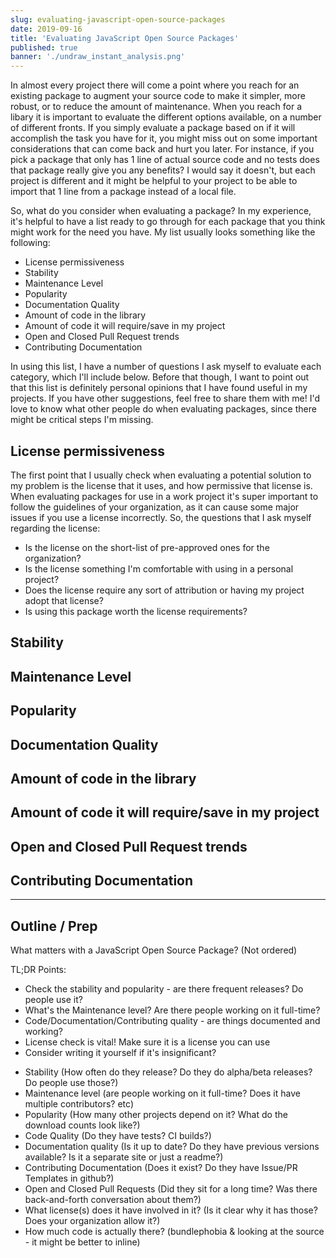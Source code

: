 ```yaml
---
slug: evaluating-javascript-open-source-packages
date: 2019-09-16
title: 'Evaluating JavaScript Open Source Packages'
published: true
banner: './undraw_instant_analysis.png'
---
```


In almost every project there will come a point where you reach for an existing
package to augment your source code to make it simpler, more robust, or to
reduce the amount of maintenance. When you reach for a libary it is important to
evaluate the different options available, on a number of different fronts. If
you simply evaluate a package based on if it will accomplish the task you have
for it, you might miss out on some important considerations that can come back
and hurt you later. For instance, if you pick a package that only has 1 line of
actual source code and no tests does that package really give you any benefits?
I would say it doesn't, but each project is different and it might be helpful to
your project to be able to import that 1 line from a package instead of a local
file.

So, what do you consider when evaluating a package? In my experience, it's
helpful to have a list ready to go through for each package that you think might
work for the need you have. My list usually looks something like the following:

- License permissiveness
- Stability
- Maintenance Level
- Popularity
- Documentation Quality
- Amount of code in the library
- Amount of code it will require/save in my project
- Open and Closed Pull Request trends
- Contributing Documentation

In using this list, I have a number of questions I ask myself to evaluate each
category, which I'll include below. Before that though, I want to point out that
this list is definitely personal opinions that I have found useful in my
projects. If you have other suggestions, feel free to share them with me! I'd
love to know what other people do when evaluating packages, since there might be
critical steps I'm missing.

## License permissiveness

The first point that I usually check when evaluating a potential solution to my
problem is the license that it uses, and how permissive that license is. When
evaluating packages for use in a work project it's super important to follow the
guidelines of your organization, as it can cause some major issues if you use a
license incorrectly. So, the questions that I ask myself regarding the license:

- Is the license on the short-list of pre-approved ones for the organization?
- Is the license something I'm comfortable with using in a personal project?
- Does the license require any sort of attribution or having my project adopt
  that license?
- Is using this package worth the license requirements?

## Stability

## Maintenance Level

## Popularity

## Documentation Quality

## Amount of code in the library

## Amount of code it will require/save in my project

## Open and Closed Pull Request trends

## Contributing Documentation

---

## Outline / Prep

What matters with a JavaScript Open Source Package? (Not ordered)

TL;DR Points:

- Check the stability and popularity - are there frequent releases? Do people
  use it?
- What's the Maintenance level? Are there people working on it full-time?
- Code/Documentation/Contributing quality - are things documented and working?
- License check is vital! Make sure it is a license you can use
- Consider writing it yourself if it's insignificant?

* Stability (How often do they release? Do they do alpha/beta releases? Do
  people use those?)
* Maintenance level (are people working on it full-time? Does it have multiple
  contributors? etc)
* Popularity (How many other projects depend on it? What do the download counts
  look like?)
* Code Quality (Do they have tests? CI builds?)
* Documentation quality (Is it up to date? Do they have previous versions
  available? Is it a separate site or just a readme?)
* Contributing Documentation (Does it exist? Do they have Issue/PR Templates in
  github?)
* Open and Closed Pull Requests (Did they sit for a long time? Was there
  back-and-forth conversation about them?)
* What license(s) does it have involved in it? (Is it clear why it has those?
  Does your organization allow it?)
* How much code is actually there? (bundlephobia & looking at the source - it
  might be better to inline)
